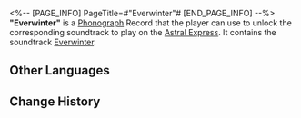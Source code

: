 <%-- [PAGE_INFO]
PageTitle=#"Everwinter"#
[END_PAGE_INFO] --%>
{{Item Infobox
|id          = 210109
|image       = Item Everwinter.png
|type        = Disk
|invCategory = Valuables
|rarity      = 3
|effect      = 
|description = A record that can be played on the Express' phonograph. It might be a chance acquisition or a gift from someone else. All sorts of memories surge up when the music plays &mdash; the smiles, encounters, touches, and the excitement of battle. Maybe that is why people still collect records even as society rapidly advances.<br />The current record contains the track "Everwinter."
}}
{{Description|''Humanity's living space grows ever smaller in the ceaseless Eternal Freeze.''}}
'''"Everwinter"''' is a [[Phonograph]] Record that the player can use to unlock the corresponding soundtrack to play on the [[Astral Express]]. It contains the soundtrack [[Everwinter]].

==Other Languages==
{{Other Languages
|en   = "Everwinter"
|zhs  = 《永冬》
|zht  = 〈永冬〉
|ja   = 『常冬』
|ko   = ≪영원한 겨울≫
|es   = Siempreinvierno
|fr   = «&nbsp;Everwinter&nbsp;»
|ru   = Everwinter
|th   = "Everwinter"
|vi   = "Everwinter"
|de   = „Immerwinter“
|id   = "Everwinter"
|pt   = "Everwinter"
}}

==Change History==
{{Change History|1.0}}
